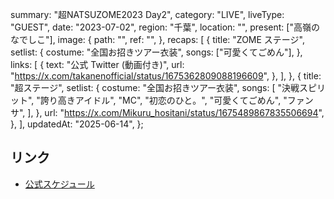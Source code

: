   summary: "超NATSUZOME2023 Day2",
  category: "LIVE",
  liveType: "GUEST",
  date: "2023-07-02",
  region: "千葉",
  location: "",
  present: ["高嶺のなでしこ"],
  image: {
    path: "",
    ref: "",
  },
  recaps: [
    {
      title: "ZOME ステージ",
      setlist: {
        costume: "全国お招きツアー衣装",
        songs: ["可愛くてごめん"],
      },
      links: [
        {
          text: "公式 Twitter (動画付き)",
          url: "https://x.com/takanenofficial/status/1675362809088196609",
        },
      ],
    },
    {
      title: "超ステージ",
      setlist: {
        costume: "全国お招きツアー衣装",
        songs: [
          "決戦スピリット",
          "誇り高きアイドル",
          "MC",
          "初恋のひと。",
          "可愛くてごめん",
          "ファンサ",
        ],
      },
      url: "https://x.com/Mikuru_hositani/status/1675489867835506694",
    },
  ],
  updatedAt: "2025-06-14",
};

## リンク

- [公式スケジュール](https://takanenonadeshiko.jp/?p=1013)
